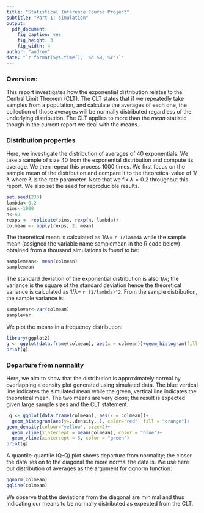 ```yaml
---
title: "Statistical Inference Course Project"
subtitle: "Part 1: simulation"
output: 
  pdf_document: 
    fig_caption: yes
    fig_height: 3
    fig_width: 4
author: "audrey"
date: "`r format(Sys.time(), '%d %B, %Y')`"
---
```

### Overview:

This report investigates how the exponential distribution relates to the Central Limit Theorem (CLT). The CLT states that if we repeatedly take samples from a population, and calculate the averages of each one, the collection of those averages will be normally distributed regardless of the underlying distribution. The CLT applies to more than the *mean* statistic though in the current report we deal with the means. 

### Distribution properties
Here, we investigate the distribution of averages of 40 exponentials. We take a sample of size 40 from the exponential distribution and compute its average. We then repeat this process 1000 times. We first focus on the sample mean of the distribution and compare it to the theoretical value of $1/\lambda$ where $\lambda$ is the rate parameter. Note that we fix $\lambda=0.2$ throughout this report. We also set the seed for reproducible results.

```r
set.seed(233)
lambda<-0.2
sims<-1000
n<-40
rexps <- replicate(sims, rexp(n, lambda))
colmean <- apply(rexps, 2, mean)

```

The theoretical mean is calculated as $1/\lambda=$ `r 1/lambda` while the sample mean (assigned the variable name samplemean in the R code below) obtained from a thousand simulations is found to be:

```r
samplemean<- mean(colmean)
samplemean
```

The standard deviation of the exponential distribution is also $1/\lambda$; the variance is the square of the standard deviation hence the theoretical variance is calculated as $1/\lambda=$ `r (1/lambda)^2`. From the sample distribution, the sample variance is:

```r
samplevar<-var(colmean)
samplevar
```

We plot the means in a frequency distribution:
```r
library(ggplot2)
g <- ggplot(data.frame(colmean), aes(x = colmean))+geom_histogram(fill = "orange", color = "red")
print(g)
```

### Departure from normality
Here, we aim to show that the distribution is approximately normal by overlapping a density plot generated using simulated data. The blue vertical line indicates the simulated mean while the green, vertical line indicates the theoretical mean. The two means are very close; the result is expected given large sample sizes and the CLT statement. 

```r
 g <- ggplot(data.frame(colmean), aes(x = colmean))+
  geom_histogram(aes(y=..density..), color="red", fill = "orange")+
geom_density(colour="yellow", size=2)+
  geom_vline(xintercept = mean(colmean), color = "blue")+
  geom_vline(xintercept = 5, color = "green")
print(g)
```

A quantile-quantile (Q-Q) plot shows departure from normality; the closer the data lies on to the diagonal the more normal the data is. We use here our distribution of averages as the argument for qqnorm function:

```r
qqnorm(colmean)
qqline(colmean)
```

We observe that the deviations from the diagonal are minimal and thus indicating our means to be normally distributed as expected from the CLT.